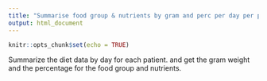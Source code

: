 ```yaml
---
title: "Summarise food group & nutrients by gram and perc per day per patient"
output: html_document
---
```


```r
knitr::opts_chunk$set(echo = TRUE)
```

Summarize the diet data by day for each patient. and get the gram weight and the percentage for the food group and nutrients. 